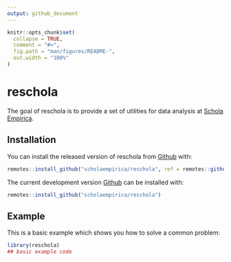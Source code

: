 ```yaml
---
output: github_document
---
```


<!-- README.md is generated from README.Rmd. Please edit that file -->

```r
knitr::opts_chunk$set(
  collapse = TRUE,
  comment = "#>",
  fig.path = "man/figures/README-",
  out.width = "100%"
)
```

# reschola

<!-- badges: start -->
<!-- badges: end -->

The goal of reschola is to provide a set of utilities for data analysis at [Schola Empirica](https://scholaempirica.org).

## Installation

You can install the released version of reschola from [Github](https://github.com) with:

``` r
remotes::install_github("scholaempirica/reschola", ref = remotes::github_release())
```

The current development version [Github](https://github.com) can be installed with:

``` r
remotes::install_github("scholaempirica/reschola")
```

## Example

This is a basic example which shows you how to solve a common problem:

```r
library(reschola)
## basic example code
```
